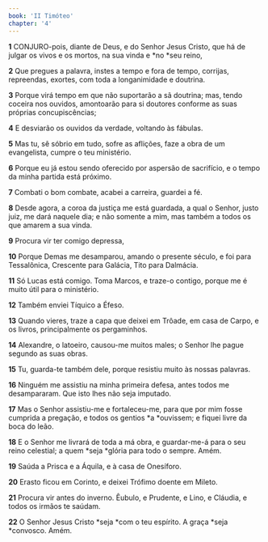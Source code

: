 ```yaml
---
book: 'II Timóteo'
chapter: '4'
---
```


**1** CONJURO-pois, diante de Deus, e do Senhor Jesus Cristo, que há de julgar os vivos e os mortos, na sua vinda e *no *seu reino,

**2** Que pregues a palavra, instes a tempo e fora de tempo, corrijas, repreendas, exortes, com toda a longanimidade e doutrina.

**3** Porque virá tempo em que não suportarão a sã doutrina; mas, tendo coceira nos ouvidos, amontoarão para si doutores conforme as suas próprias concupiscências;

**4** E desviarão os ouvidos da verdade, voltando às fábulas.

**5** Mas tu, sê sóbrio em tudo, sofre as aflições, faze a obra de um evangelista, cumpre o teu ministério.

**6** Porque eu já estou sendo oferecido por aspersão de sacrifício, e o tempo da minha partida está próximo.

**7** Combati o bom combate, acabei a carreira, guardei a fé.

**8** Desde agora, a coroa da justiça me está guardada, a qual o Senhor, justo juiz, me dará naquele dia; e não somente a mim, mas também a todos os que amarem a sua vinda.

**9** Procura vir ter comigo depressa,

**10** Porque Demas me desamparou, amando o presente século, e foi para Tessalônica, Crescente para Galácia, Tito para Dalmácia.

**11** Só Lucas está comigo. Toma Marcos, e traze-o contigo, porque me é muito útil para o ministério.

**12** Também enviei Tíquico a Éfeso.

**13** Quando vieres, traze a capa que deixei em Trôade, em casa de Carpo, e os livros, principalmente os pergaminhos.

**14** Alexandre, o latoeiro, causou-me muitos males; o Senhor lhe pague segundo as suas obras.

**15** Tu, guarda-te também dele, porque resistiu muito às nossas palavras.

**16** Ninguém me assistiu na minha primeira defesa, antes todos me desampararam. Que isto lhes não seja imputado.

**17** Mas o Senhor assistiu-me e fortaleceu-me, para que por mim fosse cumprida a pregação, e todos os gentios *a *ouvissem; e fiquei livre da boca do leão.

**18** E o Senhor me livrará de toda a má obra, e guardar-me-á para o seu reino celestial; a quem *seja *glória para todo o sempre. Amém.

**19** Saúda a Prisca e a Áquila, e à casa de Onesíforo.

**20** Erasto ficou em Corinto, e deixei Trófimo doente em Mileto.

**21** Procura vir antes do inverno. Êubulo, e Prudente, e Lino, e Cláudia, e todos os irmãos te saúdam.

**22** O Senhor Jesus Cristo *seja *com o teu espírito. A graça *seja *convosco. Amém.
